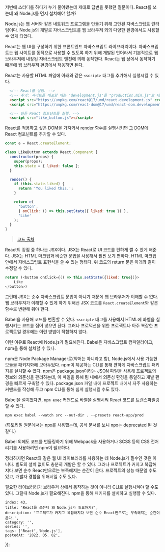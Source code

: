 

저번에 스터디를 하다가 누가 물어봤는데 제대로 답변을 못했던 질문이다. React를 쓰는데 왜 Node.js를 먼저 설치해야 할까?

Node.js는 웹 서버와 같은 네트워크 프로그램을 만들기 위해 고안된 자바스크립트 런타임이다. Node.js의 개발로 자바스크립트를 웹 브라우저 외의 다양한 환경에서도 사용할 수 있게 되었다.

React는 웹 UI를 구성하기 위한 프론트엔드 자바스크립트 라이브러리이다. 자바스크립트는 웹 사이트를 동적으로 사용할 수 있도록 하기 위해 개발된 언어라서 기본적으로 웹 브라우저에 내장된 자바스크립트 엔진에 의해 동작한다. React는 웹 상에서 동작하기 때문에 웹 브라우저 환경에서 작동하면 된다.

React는 사용할 HTML 파일에 아래와 같은 `<script>` 태그를 추가해서 실행시킬 수 있다.
```html
  <!-- React를 실행. -->
  <!-- 주의: 사이트를 배포할 때는 "development.js"를 "production.min.js"로 대체하세요. -->
  <script src="https://unpkg.com/react@17/umd/react.development.js" crossorigin></script>
  <script src="https://unpkg.com/react-dom@17/umd/react-dom.development.js" crossorigin></script>

  <!-- 만든 React 컴포넌트를 실행. -->
  <script src="like_button.js"></script>
```
React를 적용하고 싶은 DOM을 가져와서 render 함수를 실행시키면 그 DOM에 React 컴포넌트를 추가할 수 있다.

```js
const e = React.createElement;

class LikeButton extends React.Component {
  constructor(props) {
    super(props);
    this.state = { liked: false };
  }

  render() {
    if (this.state.liked) {
      return 'You liked this.';
    }

    return e(
      'button',
      { onClick: () => this.setState({ liked: true }) },
      'Like'
    );
  }
}
```
> [코드 출처](https://ko.reactjs.org/docs/add-react-to-a-website.html)

React의 강점 중 하나는 JSX이다. JSX는 React로 UI 코드를 편하게 짤 수 있게 해준다. JSX는 HTML 마크업과 비슷한 문법을 사용해서 훨씬 보기 편하다. HTML 마크업 안에서 자바스크립트 표현식을 쓸 수 있는 형태다. 위 코드의 return 문은 아래와 같이 수정할 수 있다.

```js
return (<button onClick={() => this.setState({liked: true})}>
	Like
</button>)
```

그런데 JSX는 순수 자바스크립트 문법이 아니기 때문에 웹 브라우저가 이해할 수 없다. 웹 브라우저가 이해할 수 있게 하기 위해선 JSX 코드를 `React.createElement`와 같은 함수로 변환해 줘야 한다.

Babel을 사용해 코드를 변환할 수 있다. `<script>` 태그를 사용해서 HTML에 바벨을 실행시키는 코드를 집어 넣으면 된다. 그러나 프로덕션을 위한 프로젝트나 아주 복잡한 프로젝트일 경우에는 이런 방법이 적합하지 않다.

이런 이유로 React에 Node.js가 필요해진다. Babel은 자바스크립트 컴파일러이고, npm을 통해 설치할 수 있다.

npm은 Node Package Manager로(약어는 아니라고 함), Node.js에서 사용 가능한 모듈을 패키지화해 모아두었다. npm이 제공하는 CLI를 통해 편하게 자바스크립트 패키지를 설치할 수 있다. npm은 package.json이라는 JSON 파일을 사용해 프로젝트의 정보와 의존성을 관리하는데, 이 파일을 통해 팀 내에서 의존성 환경을 통일하고 개발 환경을 빠르게 구축할 수 있다. package.json 파일 내에 프로젝트 내에서 자주 사용하는 커맨드를 작성해 두고 npm CLI를 통해 쉽게 실행시킬 수도 있다.

Babel을 설치했다면, `npm exec` 커맨드로 바벨을 실행시켜 React 코드를 트랜스파일링할 수 있다.

```shell
npm exec babel --watch src --out-dir . --presets react-app/prod
```

(튜토리얼 원문에서는 npx를 사용했는데, 공식 문서를 보니 npx는 deprecated 된 것 같다.)

Babel 외에도 코드를 번들링하기 위해 Webpack을 사용하거나 SCSS 등의 CSS 전처리기를 사용하려면 npm이 필요하다.


정리하자면 React와 같은 웹 UI 라이브러리를 사용하는 데 Node.js가 필수인 것은 아니다. 별도의 설치 없이도 충분히 개발은 할 수 있다. 그러나 프로젝트가 커지고 복잡해지다 보면 순수 React만으로는 부족해지는 순간이 온다. 프로젝트의 성능 때문일 수도 있고, 개발자 경험을 위해서일 수도 있다.

필요한 라이브러리가 브라우저 상에서 동작하는 것이 아니라 CLI로 실행시켜야 할 수도 있다. 그럴때 Node.js가 필요해진다. npm을 통해 패키지를 설치하고 실행할 수 있다.



    index: 43,
    title: 'React를 쓰는데 왜 Node.js가 필요하지?',
    description: '프로젝트가 커지고 복잡해지다 보면 순수 React만으로는 부족해지는 순간이 온다.',
    category: '',
    series: '',
    tags: ['React','Node.js'],
    postedAt: '2022. 05. 02',
});
